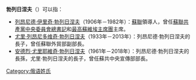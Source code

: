 '''勃列日涅夫'''（{{lang-ru|Брежнев}}）可以指：
* [[列昂尼德·伊里奇·勃列日涅夫|列昂尼德·伊里奇·勃列日涅夫]]（1906年－1982年）：[[蘇聯|蘇聯]]領導人，曾任[[蘇聯共產黨中央委員會總書記|蘇聯共產黨中央委員會總書記]]和[[最高蘇維埃主席團|最高蘇維埃主席團]]主席。
* [[尤里·勃列日涅夫|尤里·列昂尼多维奇·勃列日涅夫]]（1933年－2013年）：列昂尼德·勃列日涅夫的長子，曾任蘇聯外貿部副部長。
* [[安德烈·尤里耶維奇·勃列日涅夫|安德烈·尤里耶維奇·勃列日涅夫]]（1961年－2018年）：列昂尼德·勃列日涅夫的長孫，尤里·勃列日涅夫的長子，曾任蘇共中央宣傳部部長。

{{Disambiguation|B|Cat=五字姓氏消歧义}}
{{DEFAULTSORT:Brezhnev}}
[[Category:俄语姓氏|Category:俄语姓氏]]